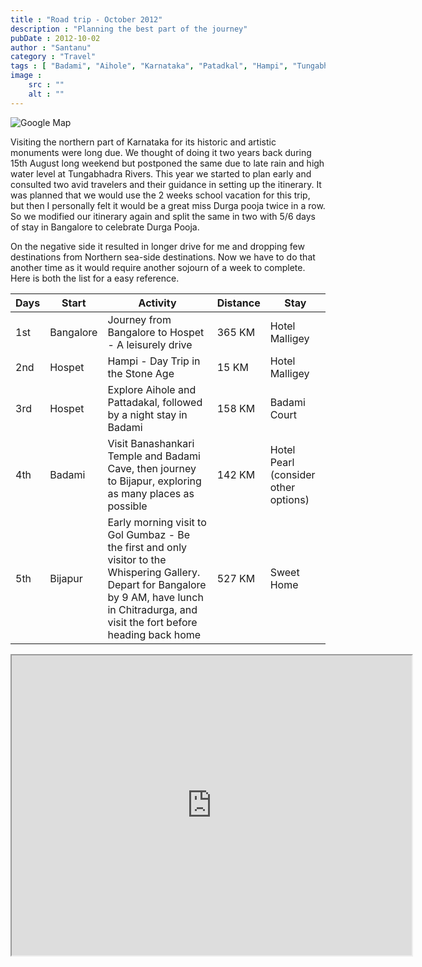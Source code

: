 ```yaml
---
title : "Road trip - October 2012"
description : "Planning the best part of the journey"
pubDate : 2012-10-02
author : "Santanu"
category : "Travel"
tags : [ "Badami", "Aihole", "Karnataka", "Patadkal", "Hampi", "Tungabhadra Rivers", "Hospet", "Bijapur",]
image : 
    src : ""
    alt : ""
---
```


<Image src={Pic1} alt="Google Map"/>


Visiting the northern part of Karnataka for its historic and artistic monuments were long due. We thought of doing it two years back during 15th August long weekend but postponed the same due to late rain and high water level at Tungabhadra Rivers. This year we started to plan early and consulted two avid travelers and their guidance in setting up the itinerary. It was planned that we would use the 2 weeks school vacation for this trip, but then I personally felt it would be a great miss Durga pooja twice in a row. So we modified our itinerary again and split the same in two with 5/6 days of stay in Bangalore to celebrate Durga Pooja. 

On the negative side it resulted in longer drive for me and dropping few destinations from Northern sea-side destinations. Now we have to do that another time as it would require another sojourn of a week to complete. Here is both the list for a easy reference.

| **Days** | **Start**  | **Activity**                                                                                         | **Distance** | **Stay**                         |
|----------|------------|-----------------------------------------------------------------------------------------------------|--------------|----------------------------------|
| 1st    | Bangalore  | Journey from Bangalore to Hospet - A leisurely drive                                               | 365 KM       | Hotel Malligey                   |
| 2nd    | Hospet     | Hampi - Day Trip in the Stone Age                                                                   | 15 KM        | Hotel Malligey                   |
| 3rd    | Hospet     | Explore Aihole and Pattadakal, followed by a night stay in Badami                                   | 158 KM       | Badami Court                     |
| 4th    | Badami     | Visit Banashankari Temple and Badami Cave, then journey to Bijapur, exploring as many places as possible | 142 KM       | Hotel Pearl (consider other options) |
| 5th    | Bijapur    | Early morning visit to Gol Gumbaz - Be the first and only visitor to the Whispering Gallery. Depart for Bangalore by 9 AM, have lunch in Chitradurga, and visit the fort before heading back home | 527 KM | Sweet Home                       |


<iframe src="https://www.google.com/maps/d/embed?mid=1LzaPlxA6KzoiTFS_7GgEyVg8kp0&hl=en&ehbc=2E312F" width="640" height="480"></iframe>
